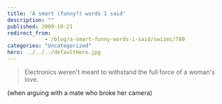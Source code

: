 ```yaml
---
title: 'A smart (funny?) words I said'
description: ""
published: 2009-10-21
redirect_from: 
            - /blog/a-smart-funny-words-i-said/swizec/780
categories: "Uncategorized"
hero: ../../../defaultHero.jpg
---
```

> Electronics weren&#x27;t meant to withstand the full force of a woman&#x27;s love.

(when arguing with a mate who broke her camera)